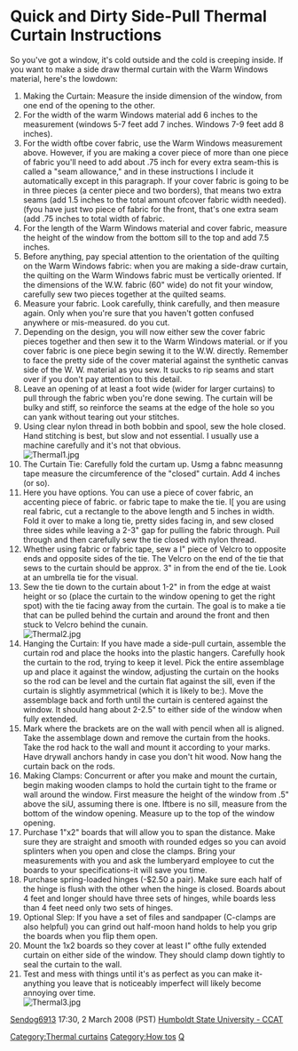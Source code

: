 {{TOCright}}

=Quick and Dirty Side-Pull Thermal Curtain Instructions=
So you've got a window, it's cold outside and the cold is creeping inside. If you want to make a side draw
thermal curtain with the Warm Windows material, here's the lowdown:

#Making the Curtain: Measure the inside dimension of the window, from one end of the opening to the other.
#For the width of the warm Windows material add 6 inches to the measurement (windows 5-7 feet add 7 inches. Windows 7-9 feet add 8 inches).
#For the width oftbe cover fabric, use the Warm Windows measurement above. However, if you are making a cover piece of more than one piece of fabric you'll need to add about .75 inch for every extra seam-this is called a "seam allowance," and in these instructions I include it automatically except in this paragraph. If your cover fabric is going to be in three pieces (a center piece and two borders), that means two extra seams (add 1.5 inches to the total amount ofcover fabric width needed). (fyou have just two piece of fabric for the front, that's one extra seam (add .75 inches to total width of fabric.
#For the length of the Warm Windows material and cover fabric, measure the height of the window from the bottom sill to the top and add 7.5 inches.
#Before anything, pay special attention to the orientation of the quilting on the Warm Windows fabric: when you are making a side-draw curtain, the quilting on the Warm Windows fabric must be vertically oriented. If the dimensions of the W.W. fabric (60" wide) do not fit your window, carefully sew two pieces together at the quilted seams.
#Measure your fabric. Look carefully, think carefully, and then measure again. Only when you're sure that you haven't gotten confused anywhere or mis-measured. do you cut.
#Depending on the design, you will now either sew the cover fabric pieces together and then sew it to the Warm Windows material. or if you cover fabric is one piece begin sewing it to the W.W. directly. Remember to face the pretty side of the cover material against the synthetic canvas side of the W. W. material as you sew. It sucks to rip seams and start over if you don't pay attention to this detail.
#Leave an opening of at least a foot wide (wider for larger curtains) to pull through the fabric wben you're done sewing. The curtain will be bulky and stiff, so reinforce the seams at the edge of the hole so you can yank without tearing out your stitches.
#Using clear nylon thread in both bobbin and spool, sew the hole closed. Hand stitching is best, but slow and not essential. I usually use a machine carefully and it's not that obvious.<br />[[Image:Thermal1.jpg]]<br />
#The Curtain Tie: Carefully fold the curtam up. Usmg a fabnc measunng tape measure the circumference of the "closed" curtain. Add 4 inches (or so).
#Here you have options. You can use a piece of cover fabric, an accenting piece of fabric. or fabric tape to make the tie. I[ you are using real fabric, cut a rectangle to the above length and 5 inches in width. Fold it over to make a long tie, pretty sides facing in, and sew closed three sides while leaving a 2-3" gap for pulling the fabric through. Puil through and then carefully sew the tie closed with nylon thread.
#Whether using fabric or fabric tape, sew a I" piece of Velcro to opposite ends and opposite sides of the tie. The Velcro on the end of the tie that sews to the curtain should be approx. 3" in from the end of the tie. Look at an umbrella tie for the visual.
#Sew the tie down to the curtain about 1-2" in from the edge at waist height or so (place the curtain to the window opening to get the right spot) with the tie facing away from the curtain. The goal is to make a tie that can be pulled behind the curtain and around the front and then stuck to Velcro behind the cunain.<br />[[Image:Thermal2.jpg]]<br />
#Hanging the Curtain: If you have made a side-pull curtain, assemble the curtain rod and place the hooks into the plastic hangers. Carefully hook the curtain to the rod, trying to keep it level. Pick the entire assemblage up and place it against the window, adjusting the curtain on the hooks so the rod can be level and the curtain flat against the sill, even if the curtain is slightly asymmetrical (which it is likely to be:). Move the assemblage back and forth until the curtain is centered against the window. It should hang about 2-2.5" to either side of the window when fully extended.
#Mark where the brackets are on the wall with pencil when all is aligned. Take the assemblage down and remove the curtain from the hooks. Take the rod hack to the wall and mount it according to your marks. Have drywall anchors handy in case you don't hit wood. Now hang the curtain back on the rods.
#Making Clamps: Concurrent or after you make and mount the curtain, begin making wooden clamps to hold the curtain tight to the frame or wall around the window. First measure the height of the window from .5" above the siU, assuming there is one. lftbere is no sill, measure from the bottom of the window opening. Measure up to the top of the window opening.
#Purchase 1"x2" boards that will allow you to span the distance. Make sure they are straight and smooth with rounded edges so you can avoid splinters when you open and close the clamps. Bring your measurements with you and ask the lumberyard employee to cut the boards to your specifications-it will save you time.
#Purchase spring-loaded hinges (-$2.50 a pair). Make sure each half of the hinge is flush with the other when the hinge is closed. Boards about 4 feet and longer should have three sets of hinges, while boards less than 4 feet need only two sets of hinges.
#Optional Slep: If you have a set of files and sandpaper (C-clamps are also helpful) you can grind out half-moon hand holds to help you grip the boards when you flip them open.
#Mount the 1x2 boards so they cover at least I" ofthe fully extended curtain on either side of the window. They should clamp down tightly to seal the curtain to the wall.
#Test and mess with things until it's as perfect as you can make it-anything you leave that is noticeably imperfect will likely become annoying over time.<br />[[Image:Thermal3.jpg]]


[[User:Sendog6913|Sendog6913]] 17:30, 2 March 2008 (PST)
[http://www.humboldt.edu/~ccat Humboldt State University - CCAT]

{{CCATpage}}
[[Category:Thermal curtains]]
[[Category:How tos]]
[[Category:CCAT|Q]]